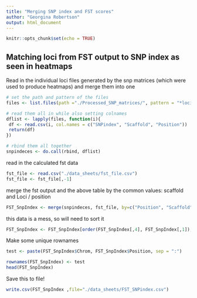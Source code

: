 ```yaml
---
title: "Merging SNP index and FST scores"
author: "Georgina Robertson"
output: html_document
---
```


```r
knitr::opts_chunk$set(echo = TRUE)
```

## Matching loci from FST output to SNP index as seen in heatmaps

Read in the individual loci files generated by the snp matrices (which were used to produce heatmaps) and merge them into one
```r
# set the path and pattern of the files 
files <- list.files(path ="./Processed_SNP_matrices/", pattern = "*loci.csv", full.names = T, recursive = T)

# read them all in while also setting colnames
dflist <- lapply(files, function(i){
 df <- read.csv(i, col.names = c("SNPindex", "Scaffold", "Position"))
 return(df)
})

# rbind them all together
snpindeces <- do.call(rbind, dflist)
```

read in the calculated fst data
```r
fst_file <- read.csv("./data_sheets/fst_file.csv")
fst_file <- fst_file[,-1]
```

merge the fst output and the above table by the common values: scaffold and Loci / position
```r
FST_SnpIndex <- merge(snpindeces, fst_file, by=c("Position", "Scaffold"))
```

this data is a mess, so will need to sort it
```r
FST_SnpIndex <- FST_SnpIndex[order(FST_SnpIndex[,4], FST_SnpIndex[,1]),]
```

Make some unique rownames
```r
test <- paste(FST_SnpIndex$Chrom, FST_SnpIndex$Position, sep = ":")

rownames(FST_SnpIndex) <- test
head(FST_SnpIndex)
```


Save this to file!
```r
write.csv(FST_SnpIndex ,file="./data_sheets/FST_SNPindex.csv")
```

